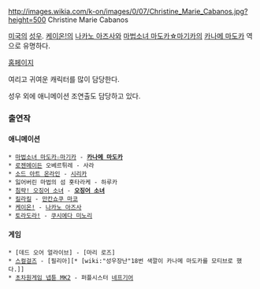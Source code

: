 http://images.wikia.com/k-on/images/0/07/Christine_Marie_Cabanos.jpg?height=500
Christine Marie Cabanos

[[미국]]의 [[성우]]. [[케이온!]]의 [[나카노 아즈사]]와 [[마법소녀 마도카☆마기카]]의 [[카나메 마도카]] 역으로 유명하다.

[http://m.christinemariecabanos.com/ 홈페이지]

여리고 귀여운 캐릭터를 많이 담당한다. 

성우 외에 애니메이션 조연출도 담당하고 있다.

=== 출연작 ===
==== 애니메이션 ====
 * [[마법소녀 마도카☆마기카]] - '''[[카나메 마도카]]'''
 * [[로젠메이든]] 오베르튀레 - 사라
 * [[소드 아트 온라인]] - [[시리카]]
 * 잃어버린 마법의 섬 홋타라케 - 하루카
 * [[침략! 오징어 소녀]] - '''[[오징어 소녀]]'''
 * [[킬라킬]] - [[만칸쇼쿠 마코]]
 * [[케이온!]] - [[나카노 아즈사]]
 * [[토라도라!]] - [[쿠시에다 미노리]]
==== 게임 ====
 * [데드 오어 얼라이브] - [마리 로즈]
 * [[스컬걸즈]] - [필리아][* [wiki:"성우장난"18번 색깔이 카나메 마도카를 모티브로 했다.]]
 * [[초차원게임 넵튠 MK2]] - 퍼플시스터 [[네프기어]]
